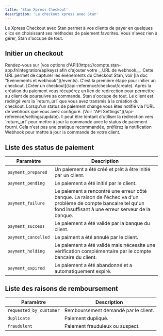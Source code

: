 ```yaml
---
title: 'Stan Xpress Checkout'
description: 'Le checkout xpress avec Stan'
---
```


Le Xpress Checkout avec Stan permet à vos clients de payer en quelques clics en choisissant ses méthodes de paiement favorites. Vous n'avez rien à gérer, Stan s'occupe de tout.

## Initier un checkout

<Steps>
  <Step title="Configurer votre URL de webhook">
    Rendez-vous sur [vos options d'API](https://compte.stan-app.fr/integration/apikeys) afin d'ajouter votre __URL de webhook__. Cette URL permet de capturer les évènements du Checkout Stan, voir [la doc "Evènements et webhook"](/events).
  </Step>
  <Step title="Créer une session checkout">
    C'est la première étape pour initier un checkout. [Créer un checkout](/api-reference/checkout/create).
  </Step>
  <Step title="Redirection du client">
    Après la création du paiement vous récupérez un lien de redirection pour permettre au client de poursuivre sa commande. Stan s'occupe de tout.
  </Step>
  <Step title="Après le paiement">
    Le client est redirigé vers la `return_url` que vous avez transmis à la création du checkout.
  </Step>
  <Step title="Notification Webhook">
    Lorsqu'un status de paiement change vous êtes notifié via l'URL de webhook que vous avez configuré. [Voir "API Settings"](/api-reference/settings/update).
  </Step>
</Steps>

<Warning>
  Il peut être tentant d'utiliser la redirection vers `return_url` pour mettre à jour la commande avec le status de paiement fourni. Cela n'est pas une pratique recommandée, préférez la notification Webhook pour mettre à jour la commande de votre client.
</Warning>

## Liste des status de paiement

| Paramètre         | Description                           |  
| ----------------- | ------------------------------------- | 
| `payment_prepared`  | Un paiement a été créé et prêt à être initié par un client. |
| `payment_pending`   | Le paiement a été initié par le client. |
| `payment_failure`   | Le paiement a rencontré une erreur côté banque. La raison de l'échec va d'un problème de compte bancaire tel qu'un fond insuffisant à une erreur serveur de la banque. |
| `payment_success`   | Le paiement a été validé par la banque du client. |
| `payment_cancelled` | Le paiment a été annulé par le client. |
| `payment_holding`   | Le paiement a été validé mais nécessite une vérification complémentaire par le compte bancaire du client. |
| `payment_expired`   | Le paiement a été abandonné et a automatiquement expiré. |

## Liste des raisons de remboursement

| Paramètre         | Description                           |  
| ----------------- | ------------------------------------- | 
| `requested_by_customer`  | Remboursement demandé par le client. |
| `duplicate`   | Paiement dupliqué. |
| `fraudulent`   | Paiement frauduleux ou suspect. |
